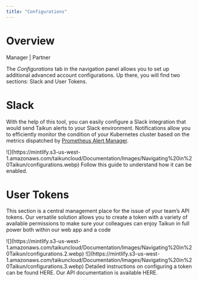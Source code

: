 ```yaml
---
title: "Configurations"
---
```


# Overview

<Icon icon="user-tie" iconType="solid" /> Manager | <Icon icon="handshake" iconType="solid" /> Partner

The *Configurations* tab in the navigation panel allows you to set up additional advanced account configurations. Up there, you will find two sections: Slack and User Tokens.

# Slack

With the help of this tool, you can easily configure a Slack integration that would send Taikun alerts to your Slack environment. Notifications allow you to efficiently monitor the condition of your Kubernetes cluster based on the metrics dispatched by [Prometheus Alert Manager](https://prometheus.io/docs/alerting/latest/alertmanager/).

<Frame caption="Slack configuration">
  ![](https://mintlify.s3-us-west-1.amazonaws.com/taikuncloud/Documentation/Images/Navigating%20in%20Taikun/configurations.webp)
</Frame>

<Card title="Enable Slack" icon="slack" href="/content/components/card-group" horizontal>
  Follow this guide to understand how it can be enabled.
</Card>

# User Tokens

This section is a central management place for the issue of your team’s API tokens. Our versatile solution allows you to create a token with a variety of available permissions to make sure your colleagues can enjoy Taikun in full power both within our web app and a code

<Frame caption="User tokens">
  ![](https://mintlify.s3-us-west-1.amazonaws.com/taikuncloud/Documentation/Images/Navigating%20in%20Taikun/configurations.2.webp)
</Frame>

<Frame caption="Add User tokens">
  ![](https://mintlify.s3-us-west-1.amazonaws.com/taikuncloud/Documentation/Images/Navigating%20in%20Taikun/configurations.3.webp)
</Frame>

<CardGroup cols={2}>
  <Card title="Configuring a token" icon="square-1" href="/content/components/card-group" horizontal>
    Detailed instructions on configuring a token can be found HERE.
  </Card>

  <Card title="API documentation" icon="square-2" href="/content/components/card-group" horizontal>
    Our API documentation is available HERE.
  </Card>
</CardGroup>